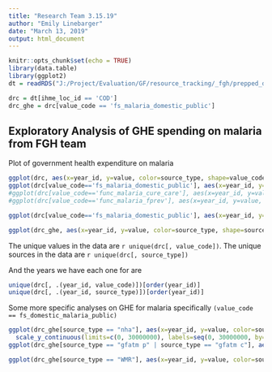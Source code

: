 ```yaml
---
title: "Research Team 3.15.19"
author: "Emily Linebarger"
date: "March 13, 2019"
output: html_document
---
```


```r
knitr::opts_chunk$set(echo = TRUE)
library(data.table)
library(ggplot2)
dt = readRDS("J:/Project/Evaluation/GF/resource_tracking/_fgh/prepped_data/ghe_actuals_malaria.rds")

drc = dt[ihme_loc_id == 'COD']
drc_ghe = drc[value_code == 'fs_malaria_domestic_public']
```

## Exploratory Analysis of GHE spending on malaria from FGH team 

Plot of government health expenditure on malaria 

```r

ggplot(drc, aes(x=year_id, y=value, color=source_type, shape=value_code)) + geom_point() + theme_bw() + labs(x="Year", y="USD", title = "Government Health Expenditure on Malaria, DRC") + scale_y_continuous(limits=c(0, 30000000), labels=seq(0, 30000000, by=10000000))
ggplot(drc[value_code=='fs_malaria_domestic_public'], aes(x=year_id, y=value, color=source_type, shape=source_type)) + geom_point() + theme_bw() + labs(x="Year", y="USD", title = "Domestic Public Spending on Malaria, DRC (fs_malaria_domestic_public)") + scale_y_continuous(limits=c(0, 30000000), labels=seq(0, 30000000, by=10000000))
#ggplot(drc[value_code=='func_malaria_cure_care'], aes(x=year_id, y=value, color=source_type, shape=source_type)) + geom_point() + theme_bw() + labs(x="Year", y="USD", title = "Domestic Public Spending on Malaria, DRC (func_malaria_cure_care)")
#ggplot(drc[value_code=='func_malaria_fprev'], aes(x=year_id, y=value, color=source_type, shape=source_type)) + geom_point() + theme_bw() + labs(x="Year", y="USD", title = "Domestic Public Spending on Malaria, DRC (func_malaria_prev)")

ggplot(drc[value_code=='fs_malaria_domestic_public'], aes(x=year_id, y=value, color=source_type, shape=source_type)) + geom_point() + theme_bw() + labs(x="Year", y="USD", title = "Domestic Public Spending on Malaria, DRC (fs_malaria_domestic_public)") + geom_smooth(method="lm") + scale_y_continuous(limits=c(0, 30000000), labels=seq(0, 30000000, by=10000000))

ggplot(drc_ghe, aes(x=year_id, y=value, color=source_type, shape=source_type)) + geom_point() + theme_bw() + labs(x="Year", y="USD", title = "Domestic Public Spending on Malaria, DRC (fs_malaria_domestic_public)") + scale_y_continuous(limits=c(0, 30000000), labels=seq(0, 30000000, by=10000000))


```

The unique values in the data are `r unique(drc[, value_code])`. 
The unique sources in the data are `r unique(drc[, source_type])`

And the years we have each one for are 
```r
unique(drc[, .(year_id, value_code)])[order(year_id)]
unique(drc[, .(year_id, source_type)])[order(year_id)]
```


Some more specific analyses on GHE for malaria specifically `(value_code == fs_domestic_malaria_public)`
```r

ggplot(drc_ghe[source_type == "nha"], aes(x=year_id, y=value, color=source_type, shape=source_type)) + geom_point() + theme_bw() + labs(x="Year", y="USD", title = "Domestic Public Spending on Malaria, NHAs only") + geom_smooth(method="lm") + 
  scale_y_continuous(limits=c(0, 30000000), labels=seq(0, 30000000, by=10000000))
ggplot(drc_ghe[source_type == "gfatm p" | source_type == "gfatm c"], aes(x=year_id, y=value, color=source_type, shape=source_type)) + geom_point() + theme_bw() + labs(x="Year", y="USD", title = "Domestic Public Spending on Malaria, Global Fund sources") + geom_smooth(method="lm") + scale_y_continuous(limits=c(0, 30000000), labels=seq(0, 30000000, by=10000000))

ggplot(drc_ghe[source_type == "WMR"], aes(x=year_id, y=value, color=source_type, shape=source_type)) + geom_point() + theme_bw() + labs(x="Year", y="USD", title = "Domestic Public Spending on Malaria, other data sources") + geom_smooth(method="lm") + scale_y_continuous(limits=c(0, 30000000), labels=seq(0, 30000000, by=10000000))



```